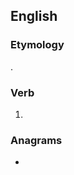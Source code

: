 ==English==

===Etymology===
{{suffix|ride|est|lang=en}}.

===Verb===
{{head|en|verb form}}

# {{en-archaic second-person singular of|ride|lang=en}}

===Anagrams===
* {{anagrams|en|direst|disert|dister|driest|drites|redist|stride}}